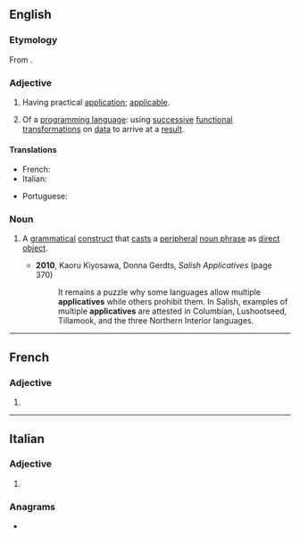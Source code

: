 ==English==

===Etymology===
From {{m|en|applicate}}.

===Adjective===
{{en-adj}}

# Having practical [[application]]; [[applicable]].
# {{lb|en|computing}} Of a [[programming language]]: using [[successive]] [[functional]] [[transformation]]s on [[data]] to arrive at a [[result]].

====Translations====
{{trans-top|having practical application}}
* French: {{t+|fr|applicatif}}
* Italian: {{t+|it|applicativo}}
{{trans-mid}}
* Portuguese: {{t+|pt|aplicativo}}
{{trans-bottom}}

===Noun===
{{en-noun}}

# {{lb|en|grammar}} A [[grammatical]] [[construct]] that [[cast]]s a [[peripheral]] [[noun phrase]] as [[direct object]].
#* '''2010''', Kaoru Kiyosawa, ‎Donna Gerdts, ''Salish Applicatives'' (page 370)
#*: It remains a puzzle why some languages allow multiple '''applicatives''' while others prohibit them. In Salish, examples of multiple '''applicatives''' are attested in Columbian, Lushootseed, Tillamook, and the three Northern Interior languages.

----

==French==

===Adjective===
{{head|fr|adjective form}}

# {{feminine singular of|applicatif|lang=fr}}

----

==Italian==

===Adjective===
{{head|it|adjective form}}

# {{feminine plural of|applicativo|lang=it}}

===Anagrams===
* {{l|it|applicatevi}}